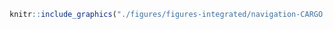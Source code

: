 <!-- #### Navigation - Cargo {-} -->


<!-- -------------------------------------------------- -->

```r
knitr::include_graphics("./figures/figures-integrated/navigation-CARGO.png")
```

<br>
